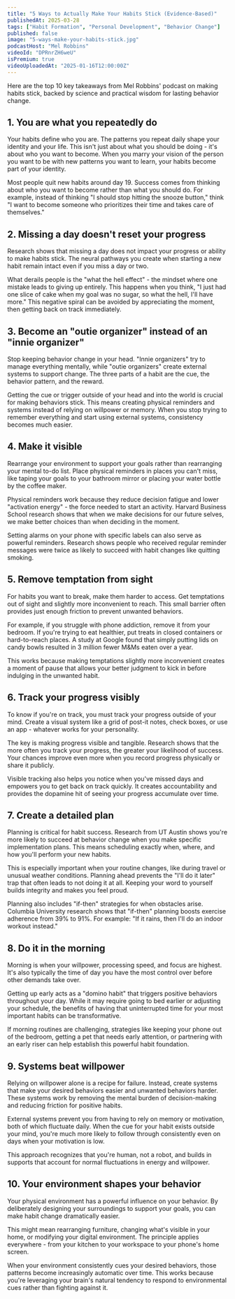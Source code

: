```yaml
---
title: "5 Ways to Actually Make Your Habits Stick (Evidence-Based)"
publishedAt: 2025-03-28
tags: ["Habit Formation", "Personal Development", "Behavior Change"]
published: false
image: "5-ways-make-your-habits-stick.jpg"
podcastHost: "Mel Robbins"
videoId: "DPRnrZH6weU"
isPremium: true
videoUploadedAt: "2025-01-16T12:00:00Z"
---
```



<PodcastSummaryPageLayout frontmatter={frontmatter}>

Here are the top 10 key takeaways from Mel Robbins' podcast on making habits stick, backed by science and practical wisdom for lasting behavior change.

## 1. You are what you repeatedly do

Your habits define who you are. The patterns you repeat daily shape your identity and your life. This isn't just about what you should be doing - it's about who you want to become. When you marry your vision of the person you want to be with new patterns you want to learn, your habits become part of your identity.

Most people quit new habits around day 19. Success comes from thinking about who you want to become rather than what you should do. For example, instead of thinking "I should stop hitting the snooze button," think "I want to become someone who prioritizes their time and takes care of themselves."

## 2. Missing a day doesn't reset your progress

Research shows that missing a day does not impact your progress or ability to make habits stick. The neural pathways you create when starting a new habit remain intact even if you miss a day or two.

What derails people is the "what the hell effect" - the mindset where one mistake leads to giving up entirely. This happens when you think, "I just had one slice of cake when my goal was no sugar, so what the hell, I'll have more." This negative spiral can be avoided by appreciating the moment, then getting back on track immediately.

## 3. Become an "outie organizer" instead of an "innie organizer"

Stop keeping behavior change in your head. "Innie organizers" try to manage everything mentally, while "outie organizers" create external systems to support change. The three parts of a habit are the cue, the behavior pattern, and the reward.

Getting the cue or trigger outside of your head and into the world is crucial for making behaviors stick. This means creating physical reminders and systems instead of relying on willpower or memory. When you stop trying to remember everything and start using external systems, consistency becomes much easier.

## 4. Make it visible

Rearrange your environment to support your goals rather than rearranging your mental to-do list. Place physical reminders in places you can't miss, like taping your goals to your bathroom mirror or placing your water bottle by the coffee maker.

Physical reminders work because they reduce decision fatigue and lower "activation energy" - the force needed to start an activity. Harvard Business School research shows that when we make decisions for our future selves, we make better choices than when deciding in the moment.

Setting alarms on your phone with specific labels can also serve as powerful reminders. Research shows people who received regular reminder messages were twice as likely to succeed with habit changes like quitting smoking.

## 5. Remove temptation from sight

For habits you want to break, make them harder to access. Get temptations out of sight and slightly more inconvenient to reach. This small barrier often provides just enough friction to prevent unwanted behaviors.

For example, if you struggle with phone addiction, remove it from your bedroom. If you're trying to eat healthier, put treats in closed containers or hard-to-reach places. A study at Google found that simply putting lids on candy bowls resulted in 3 million fewer M&Ms eaten over a year.

This works because making temptations slightly more inconvenient creates a moment of pause that allows your better judgment to kick in before indulging in the unwanted habit.

## 6. Track your progress visibly

To know if you're on track, you must track your progress outside of your mind. Create a visual system like a grid of post-it notes, check boxes, or use an app - whatever works for your personality.

The key is making progress visible and tangible. Research shows that the more often you track your progress, the greater your likelihood of success. Your chances improve even more when you record progress physically or share it publicly.

Visible tracking also helps you notice when you've missed days and empowers you to get back on track quickly. It creates accountability and provides the dopamine hit of seeing your progress accumulate over time.

## 7. Create a detailed plan

Planning is critical for habit success. Research from UT Austin shows you're more likely to succeed at behavior change when you make specific implementation plans. This means scheduling exactly when, where, and how you'll perform your new habits.

This is especially important when your routine changes, like during travel or unusual weather conditions. Planning ahead prevents the "I'll do it later" trap that often leads to not doing it at all. Keeping your word to yourself builds integrity and makes you feel proud.

Planning also includes "if-then" strategies for when obstacles arise. Columbia University research shows that "if-then" planning boosts exercise adherence from 39% to 91%. For example: "If it rains, then I'll do an indoor workout instead."

## 8. Do it in the morning

Morning is when your willpower, processing speed, and focus are highest. It's also typically the time of day you have the most control over before other demands take over.

Getting up early acts as a "domino habit" that triggers positive behaviors throughout your day. While it may require going to bed earlier or adjusting your schedule, the benefits of having that uninterrupted time for your most important habits can be transformative.

If morning routines are challenging, strategies like keeping your phone out of the bedroom, getting a pet that needs early attention, or partnering with an early riser can help establish this powerful habit foundation.

## 9. Systems beat willpower

Relying on willpower alone is a recipe for failure. Instead, create systems that make your desired behaviors easier and unwanted behaviors harder. These systems work by removing the mental burden of decision-making and reducing friction for positive habits.

External systems prevent you from having to rely on memory or motivation, both of which fluctuate daily. When the cue for your habit exists outside your mind, you're much more likely to follow through consistently even on days when your motivation is low.

This approach recognizes that you're human, not a robot, and builds in supports that account for normal fluctuations in energy and willpower.

## 10. Your environment shapes your behavior

Your physical environment has a powerful influence on your behavior. By deliberately designing your surroundings to support your goals, you can make habit change dramatically easier.

This might mean rearranging furniture, changing what's visible in your home, or modifying your digital environment. The principle applies everywhere - from your kitchen to your workspace to your phone's home screen.

When your environment consistently cues your desired behaviors, those patterns become increasingly automatic over time. This works because you're leveraging your brain's natural tendency to respond to environmental cues rather than fighting against it.

</PodcastSummaryPageLayout>
